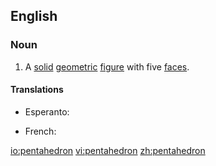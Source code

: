==English==

===Noun===
{{en-noun}}

# A [[solid]] [[geometric]] [[figure]] with five [[face]]s.

====Translations====
{{trans-top|solid geometric figure}}
* Esperanto: {{t|eo|kvinedro|xs=Esperanto}}
{{trans-mid}}
* French: {{t|fr|pentaèdre}}
{{trans-bottom}}

[[io:pentahedron]]
[[vi:pentahedron]]
[[zh:pentahedron]]
